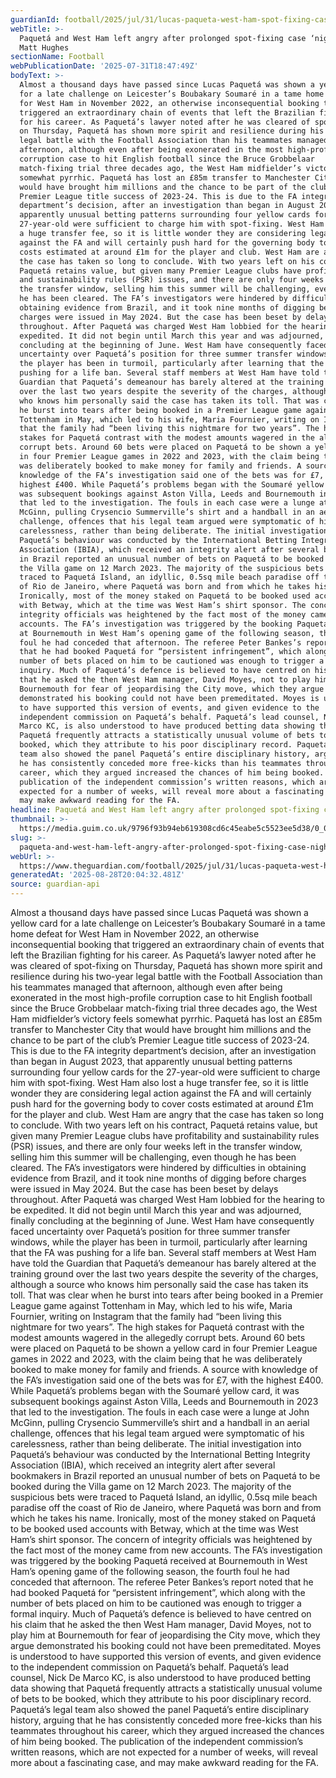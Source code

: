 ```yaml
---
guardianId: football/2025/jul/31/lucas-paqueta-west-ham-spot-fixing-case
webTitle: >-
  Paquetá and West Ham left angry after prolonged spot-fixing case ‘nightmare’ |
  Matt Hughes
sectionName: Football
webPublicationDate: '2025-07-31T18:47:49Z'
bodyText: >-
  Almost a thousand days have passed since Lucas Paquetá was shown a yellow card
  for a late challenge on Leicester’s Boubakary Soumaré in a tame home defeat
  for West Ham in November 2022, an otherwise inconsequential booking that
  triggered an extraordinary chain of events that left the Brazilian fighting
  for his career. As Paquetá’s lawyer noted after he was cleared of spot-fixing
  on Thursday, Paquetá has shown more spirit and resilience during his two-year
  legal battle with the Football Association than his teammates managed that
  afternoon, although even after being exonerated in the most high-profile
  corruption case to hit English football since the Bruce Grobbelaar
  match-fixing trial three decades ago, the West Ham midfielder’s victory feels
  somewhat pyrrhic. Paquetá has lost an £85m transfer to Manchester City that
  would have brought him millions and the chance to be part of the club’s
  Premier League title success of 2023-24. This is due to the FA integrity
  department’s decision, after an investigation than began in August 2023, that
  apparently unusual betting patterns surrounding four yellow cards for the
  27-year-old were sufficient to charge him with spot-fixing. West Ham also lost
  a huge transfer fee, so it is little wonder they are considering legal action
  against the FA and will certainly push hard for the governing body to cover
  costs estimated at around £1m for the player and club. West Ham are angry that
  the case has taken so long to conclude. With two years left on his contract,
  Paquetá retains value, but given many Premier League clubs have profitability
  and sustainability rules (PSR) issues, and there are only four weeks left in
  the transfer window, selling him this summer will be challenging, even though
  he has been cleared. The FA’s investigators were hindered by difficulties in
  obtaining evidence from Brazil, and it took nine months of digging before
  charges were issued in May 2024. But the case has been beset by delays
  throughout. After Paquetá was charged West Ham lobbied for the hearing to be
  expedited. It did not begin until March this year and was adjourned, finally
  concluding at the beginning of June. West Ham have consequently faced
  uncertainty over Paquetá’s position for three summer transfer windows, while
  the player has been in turmoil, particularly after learning that the FA was
  pushing for a life ban. Several staff members at West Ham have told the
  Guardian that Paquetá’s demeanour has barely altered at the training ground
  over the last two years despite the severity of the charges, although a source
  who knows him personally said the case has taken its toll. That was clear when
  he burst into tears after being booked in a Premier League game against
  Tottenham in May, which led to his wife, Maria Fournier, writing on Instagram
  that the family had “been living this nightmare for two years”. The high
  stakes for Paquetá contrast with the modest amounts wagered in the allegedly
  corrupt bets. Around 60 bets were placed on Paquetá to be shown a yellow card
  in four Premier League games in 2022 and 2023, with the claim being that he
  was deliberately booked to make money for family and friends. A source with
  knowledge of the FA’s investigation said one of the bets was for £7, with the
  highest £400. While Paquetá’s problems began with the Soumaré yellow card, it
  was subsequent bookings against Aston Villa, Leeds and Bournemouth in 2023
  that led to the investigation. The fouls in each case were a lunge at John
  McGinn, pulling Crysencio Summerville’s shirt and a handball in an aerial
  challenge, offences that his legal team argued were symptomatic of his
  carelessness, rather than being deliberate. The initial investigation into
  Paquetá’s behaviour was conducted by the International Betting Integrity
  Association (IBIA), which received an integrity alert after several bookmakers
  in Brazil reported an unusual number of bets on Paquetá to be booked during
  the Villa game on 12 March 2023. The majority of the suspicious bets were
  traced to Paquetá Island, an idyllic, 0.5sq mile beach paradise off the coast
  of Rio de Janeiro, where Paquetá was born and from which he takes his name.
  Ironically, most of the money staked on Paquetá to be booked used accounts
  with Betway, which at the time was West Ham’s shirt sponsor. The concern of
  integrity officials was heightened by the fact most of the money came from new
  accounts. The FA’s investigation was triggered by the booking Paquetá received
  at Bournemouth in West Ham’s opening game of the following season, the fourth
  foul he had conceded that afternoon. The referee Peter Bankes’s report noted
  that he had booked Paquetá for “persistent infringement”, which along with the
  number of bets placed on him to be cautioned was enough to trigger a formal
  inquiry. Much of Paquetá’s defence is believed to have centred on his claim
  that he asked the then West Ham manager, David Moyes, not to play him at
  Bournemouth for fear of jeopardising the City move, which they argue
  demonstrated his booking could not have been premeditated. Moyes is understood
  to have supported this version of events, and given evidence to the
  independent commission on Paquetá’s behalf. Paquetá’s lead counsel, Nick De
  Marco KC, is also understood to have produced betting data showing that
  Paquetá frequently attracts a statistically unusual volume of bets to be
  booked, which they attribute to his poor disciplinary record. Paquetá’s legal
  team also showed the panel Paquetá’s entire disciplinary history, arguing that
  he has consistently conceded more free-kicks than his teammates throughout his
  career, which they argued increased the chances of him being booked. The
  publication of the independent commission’s written reasons, which are not
  expected for a number of weeks, will reveal more about a fascinating case, and
  may make awkward reading for the FA.
headline: Paquetá and West Ham left angry after prolonged spot-fixing case ‘nightmare’
thumbnail: >-
  https://media.guim.co.uk/9796f93b94eb619308cd6c45eabe5c5523ee5d38/0_0_6063_4852/500.jpg
slug: >-
  paqueta-and-west-ham-left-angry-after-prolonged-spot-fixing-case-nightmare-or-matt-hughes
webUrl: >-
  https://www.theguardian.com/football/2025/jul/31/lucas-paqueta-west-ham-spot-fixing-case
generatedAt: '2025-08-28T20:04:32.481Z'
source: guardian-api
---
```

Almost a thousand days have passed since Lucas Paquetá was shown a yellow card for a late challenge on Leicester’s Boubakary Soumaré in a tame home defeat for West Ham in November 2022, an otherwise inconsequential booking that triggered an extraordinary chain of events that left the Brazilian fighting for his career. As Paquetá’s lawyer noted after he was cleared of spot-fixing on Thursday, Paquetá has shown more spirit and resilience during his two-year legal battle with the Football Association than his teammates managed that afternoon, although even after being exonerated in the most high-profile corruption case to hit English football since the Bruce Grobbelaar match-fixing trial three decades ago, the West Ham midfielder’s victory feels somewhat pyrrhic. Paquetá has lost an £85m transfer to Manchester City that would have brought him millions and the chance to be part of the club’s Premier League title success of 2023-24. This is due to the FA integrity department’s decision, after an investigation than began in August 2023, that apparently unusual betting patterns surrounding four yellow cards for the 27-year-old were sufficient to charge him with spot-fixing. West Ham also lost a huge transfer fee, so it is little wonder they are considering legal action against the FA and will certainly push hard for the governing body to cover costs estimated at around £1m for the player and club. West Ham are angry that the case has taken so long to conclude. With two years left on his contract, Paquetá retains value, but given many Premier League clubs have profitability and sustainability rules (PSR) issues, and there are only four weeks left in the transfer window, selling him this summer will be challenging, even though he has been cleared. The FA’s investigators were hindered by difficulties in obtaining evidence from Brazil, and it took nine months of digging before charges were issued in May 2024. But the case has been beset by delays throughout. After Paquetá was charged West Ham lobbied for the hearing to be expedited. It did not begin until March this year and was adjourned, finally concluding at the beginning of June. West Ham have consequently faced uncertainty over Paquetá’s position for three summer transfer windows, while the player has been in turmoil, particularly after learning that the FA was pushing for a life ban. Several staff members at West Ham have told the Guardian that Paquetá’s demeanour has barely altered at the training ground over the last two years despite the severity of the charges, although a source who knows him personally said the case has taken its toll. That was clear when he burst into tears after being booked in a Premier League game against Tottenham in May, which led to his wife, Maria Fournier, writing on Instagram that the family had “been living this nightmare for two years”. The high stakes for Paquetá contrast with the modest amounts wagered in the allegedly corrupt bets. Around 60 bets were placed on Paquetá to be shown a yellow card in four Premier League games in 2022 and 2023, with the claim being that he was deliberately booked to make money for family and friends. A source with knowledge of the FA’s investigation said one of the bets was for £7, with the highest £400. While Paquetá’s problems began with the Soumaré yellow card, it was subsequent bookings against Aston Villa, Leeds and Bournemouth in 2023 that led to the investigation. The fouls in each case were a lunge at John McGinn, pulling Crysencio Summerville’s shirt and a handball in an aerial challenge, offences that his legal team argued were symptomatic of his carelessness, rather than being deliberate. The initial investigation into Paquetá’s behaviour was conducted by the International Betting Integrity Association (IBIA), which received an integrity alert after several bookmakers in Brazil reported an unusual number of bets on Paquetá to be booked during the Villa game on 12 March 2023. The majority of the suspicious bets were traced to Paquetá Island, an idyllic, 0.5sq mile beach paradise off the coast of Rio de Janeiro, where Paquetá was born and from which he takes his name. Ironically, most of the money staked on Paquetá to be booked used accounts with Betway, which at the time was West Ham’s shirt sponsor. The concern of integrity officials was heightened by the fact most of the money came from new accounts. The FA’s investigation was triggered by the booking Paquetá received at Bournemouth in West Ham’s opening game of the following season, the fourth foul he had conceded that afternoon. The referee Peter Bankes’s report noted that he had booked Paquetá for “persistent infringement”, which along with the number of bets placed on him to be cautioned was enough to trigger a formal inquiry. Much of Paquetá’s defence is believed to have centred on his claim that he asked the then West Ham manager, David Moyes, not to play him at Bournemouth for fear of jeopardising the City move, which they argue demonstrated his booking could not have been premeditated. Moyes is understood to have supported this version of events, and given evidence to the independent commission on Paquetá’s behalf. Paquetá’s lead counsel, Nick De Marco KC, is also understood to have produced betting data showing that Paquetá frequently attracts a statistically unusual volume of bets to be booked, which they attribute to his poor disciplinary record. Paquetá’s legal team also showed the panel Paquetá’s entire disciplinary history, arguing that he has consistently conceded more free-kicks than his teammates throughout his career, which they argued increased the chances of him being booked. The publication of the independent commission’s written reasons, which are not expected for a number of weeks, will reveal more about a fascinating case, and may make awkward reading for the FA.
